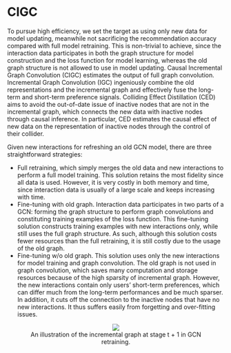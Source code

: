 # CIGC

To pursue high efficiency, we set the target as using only new data for model updating, meanwhile not sacrificing the recommendation accuracy compared with full model retraining. This is non-trivial to achieve, since the interaction data participates in both the graph structure for model construction and the loss function for model learning, whereas the old graph structure is not allowed to use in model updating. Causal Incremental Graph Convolution (CIGC) estimates the output of full graph convolution. Incremental Graph Convolution (IGC) ingeniously combine the old representations and the incremental graph and effectively fuse the long-term and short-term preference signals. Colliding Effect Distillation (CED) aims to avoid the out-of-date issue of inactive nodes that are not in the incremental graph, which connects the new data with inactive nodes through causal inference. In particular, CED estimates the causal effect of new data on the representation of inactive nodes through the control of their collider.

Given new interactions for refreshing an old GCN model, there are three straightforward strategies:

- Full retraining, which simply merges the old data and new interactions to perform a full model training. This solution retains the most fidelity since all data is used. However, it is very costly in both memory and time, since interaction data is usually of a large scale and keeps increasing with time.
- Fine-tuning with old graph. Interaction data participates in two parts of a GCN: forming the graph structure to perform graph convolutions and constituting training examples of the loss function. This fine-tuning solution constructs training examples with new interactions only, while still uses the full graph structure. As such, although this solution costs fewer resources than the full retraining, it is still costly due to the usage of the old graph.
- Fine-tuning w/o old graph. This solution uses only the new interactions for model training and graph convolution. The old graph is not used in graph convolution, which saves many computation and storage resources because of the high sparsity of incremental graph. However, the new interactions contain only users’ short-term preferences, which can differ much from the long-term performances and be much sparser. In addition, it cuts off the connection to the inactive nodes that have no new interactions. It thus suffers easily from forgetting and over-fitting issues.

<figure><p><center><img src='https://github.com/recohut/incremental-learning/raw/a6fdcde2e8af7ebfd9f5efd278c487e0e9560cb3/docs/_images/L395827_1.png'/><figcaption>An illustration of the incremental graph at stage t + 1 in GCN retraining.</figcaption></center></p></figure>